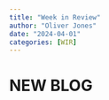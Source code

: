 ```yaml
---
title: "Week in Review"
author: "Oliver Jones"
date: "2024-04-01"
categories: [WIR]
---
```



# NEW BLOG